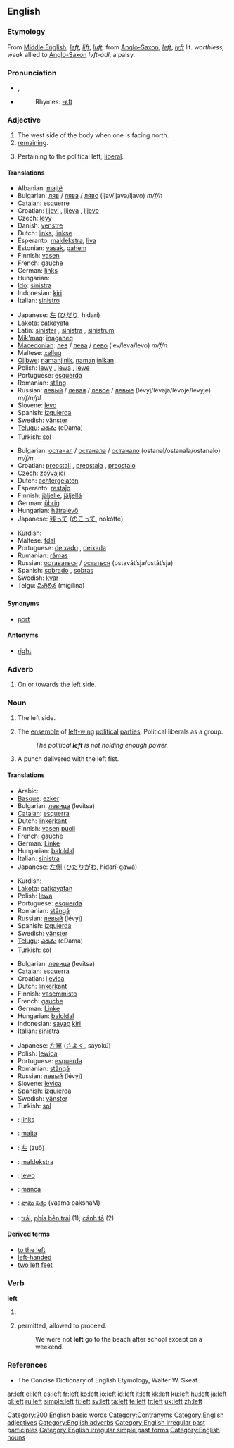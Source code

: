 {{wikipedia|dab=Left}}
==English==

{{rank|ever|saw|things|158|left|part|off|took}}

===Etymology===
From [[Middle English]], ''[[left]]'', ''[[lift]]'', ''[[luft]]''; from [[Anglo-Saxon]], ''[[left]]'', ''[[lyft]]'' lit. ''worthless, weak'' allied to [[Anglo-Saxon]] ''lyft-ádl'', a palsy.

===Pronunciation===
* {{IPA|/lɛft/}}, {{SAMPA|/lEft/}}
* {{audio|en-us-left.ogg|Audio (US)}}
*: Rhymes: [[Rhymes:English:-ɛft|-ɛft]]

===Adjective===
{{en-adj|more left|leftmost}}

# The west side of the body when one is facing north.
# [[remaining]].
# {{politics}} Pertaining to the political left; [[liberal]].

====Translations====
{{trans-top|direction}}
* Albanian: [[majtë]]
* Bulgarian: [[ляв]] / [[лява]] / [[ляво]] (ljav/ljava/ljavo) ''m/f/n''
* [[Catalan]]: [[esquerre]]
* Croatian: [[lijevi]] {{m}}, [[lijeva]] {{f}}, [[lijevo]] {{n}}
* Czech: [[levý]] {{m}}
* Danish: [[venstre]]
* Dutch: [[links]], [[linkse]]
* Esperanto: [[maldekstra]], [[liva]]
* Estonian: [[vasak]], [[pahem]]
* Finnish: [[vasen]]
* French: [[gauche]]
* German: [[link#German|links]]
* Hungarian: {{t+|hu|bal}}
* [[Ido]]: [[sinistra]]
* Indonesian: [[kiri]]
* Italian: [[sinistro]]
{{trans-mid}}
* Japanese: [[左]] ([[ひだり]], hidarí)
* [[Lakota]]: [[catkayata]]
* Latin: [[sinister]] {{m}}, [[sinistra]] {{f}}, [[sinistrum]] {{n}}
* [[Mik'maq]]: [[inaganeq]]
* [[Macedonian]]: [[лев]] / [[лева]] / [[лево]] (lev/leva/levo) ''m/f/n''
* Maltese: [[xellug]] {{m}}
* [[Ojibwe]]: [[namanjinik]], [[namanjinikan]] {{p}}
* Polish: [[lewy]] {{m}}, [[lewa]] {{f}}, [[lewe]] {{n}}
* Portuguese: [[esquerda]]
* Romanian: [[stâng]]
* Russian: [[левый]] / [[левая]] / [[левое]] / [[левые]] (lévyj/lévaja/lévoje/lévyje) ''m/f/n/pl''
* Slovene: [[levo]]
* Spanish: [[izquierda]]
* Swedish: [[vänster]]
* [[Telugu]]: [[ఎడమ]] (eDama)
* Turkish: [[sol]]
{{trans-bottom}}

{{trans-top|remaining}}
* Bulgarian: [[останал]] / [[останала]] / [[останало]] (ostanal/ostanala/ostanalo) ''m/f/n''
* Croatian: [[preostali]] {{m}}, [[preostala]] {{f}}, [[preostalo]] {{n}}
* Czech: [[zbývající]] {{m}}
* Dutch: [[achtergelaten]]
* Esperanto: [[restaĵo]]
* Finnish: [[jäljelle]], [[jäljellä]]
* German: [[übrig]]
* Hungarian: [[hátralévő]]
* Japanese: [[残って]] ([[のこって]], nokótte)
{{trans-mid}}
* Kurdish: {{KUchar|[[ماوه‌]]}}
* Maltese: [[fdal]]
* Portuguese: [[deixado]] {{m}}, [[deixada]] {{f}}
* Rumanian: [[rămas]]
* Russian: [[оставаться]] / [[остаться]] (ostavát’sja/ostát’sja)
* Spanish: [[sobrado]] {{m}}, [[sobras]] {{f}}
* Swedish: [[kvar]]
* Telgu: [[మిగిలిన]] (migilina)
{{trans-bottom}}

====Synonyms====
* [[port]]

====Antonyms====
* [[right]]

===Adverb===
{{en-adv|-}}

# On or towards the left side.

===Noun===
{{en-noun}}

# The left side.
# {{politics}} The [[ensemble]] of [[left-wing]] [[political]] [[party|parties]]. Political liberals as a group.
#: ''The political '''left''' is not holding enough power.''
# {{boxing}} A punch delivered with the left fist.

====Translations====
{{trans-top|The left side (1)}}
* Arabic: {{ARchar|[[یسار]]}}
* [[Basque]]: [[ezker]]
* Bulgarian: [[левица]] (levitsa)
* [[Catalan]]: [[esquerra]] {{f}}
* Dutch: [[linkerkant]] {{m}}
* Finnish: [[vasen]] [[puoli]]
* French: [[gauche]] {{f}}
* German: [[Linke]] {{f}}
* Hungarian: [[bal]][[oldal]]
* Italian: [[sinistra]] {{f}}
* Japanese: [[左側]] ([[ひだりがわ]], hidarí-gawá)
{{trans-mid}}
* Kurdish: {{KUchar|[[چه‌پ]]}}
* [[Lakota]]: [[catkayatan]]
* Polish: [[lewa]] {{f}}
* Portuguese: [[esquerda]] {{f}}
* Romanian: [[stângă]] {{f}}
* Russian: [[левый]] (lévyj)
* Spanish: [[izquierda]] {{f}}
* Swedish: [[vänster]] {{c}}
* [[Telugu]]: [[ఎడమ]] (eDama)
* Turkish: [[sol]]
{{trans-bottom}}

{{trans-top|The ensemble of left-wing political parties}}
* Bulgarian: [[левица]] (levitsa)
* [[Catalan]]: [[esquerra]] {{f}}
* Croatian: [[ljevica]] {{f}}
* Dutch: [[linkerkant]] {{m}}
* Finnish: [[vasemmisto]]
* French: [[gauche]] {{f}}
* German: [[Linke]] {{f}}
* Hungarian: [[bal]][[oldal]]
* Indonesian: [[sayap]] [[kiri]]
* Italian: [[sinistra]] {{f}}
{{trans-mid}}
* Japanese: [[左翼]] ([[さよく]], sayokú)
* Polish: [[lewica]] {{f}}
* Portuguese: [[esquerda]] {{f}}
* Romanian: [[stângă]] {{f}}
* Russian: [[левый]] (lévyj)
* Slovene: [[levica]]
* Spanish: [[izquierda]] {{f}}
* Swedish: [[vänster]] {{c}}
* Turkish: [[sol]]
{{trans-bottom}}

{{checktrans-top}}
* {{ttbc|Afrikaans}}: [[links]]
* {{ttbc|Albanian}}: [[majta]] {{f}}
* {{ttbc|Chinese}}: [[左]] (zuǒ)
* {{ttbc|Esperanto}}: [[maldekstra]]
* {{ttbc|Polish}}: [[lewo]] {{n}}
* {{ttbc|Sardinian}}: [[manca]] {{f}}
* {{ttbc|Telugu}}: [[వామ పక్షం]] (vaama pakshaM)
* {{ttbc|Vietnamese}}: [[trái]], [[phía bên trái]] (1); [[cánh tả]] (2)
{{checktrans-bottom}}

====Derived terms====
* [[to the left]]
* [[left-handed]]
* [[two left feet]]

===Verb===
'''left'''

# {{past of|[[leave]]}}
#{{Ireland}} {{colloquial}} permitted, allowed to proceed.
#: We were not '''left''' go to the beach after school except on a weekend.

===References===
* The Concise Dictionary of English Etymology, Walter W. Skeat.

[[Category:200 English basic words]]
[[Category:Contranyms]]
[[Category:English adjectives]]
[[Category:English adverbs]]
[[Category:English irregular past participles]]
[[Category:English irregular simple past forms]]
[[Category:English nouns]]

[[ar:left]]
[[el:left]]
[[es:left]]
[[fr:left]]
[[ko:left]]
[[io:left]]
[[id:left]]
[[it:left]]
[[kk:left]]
[[ku:left]]
[[hu:left]]
[[ja:left]]
[[pl:left]]
[[ru:left]]
[[simple:left]]
[[fi:left]]
[[sv:left]]
[[ta:left]]
[[te:left]]
[[tr:left]]
[[uk:left]]
[[zh:left]]